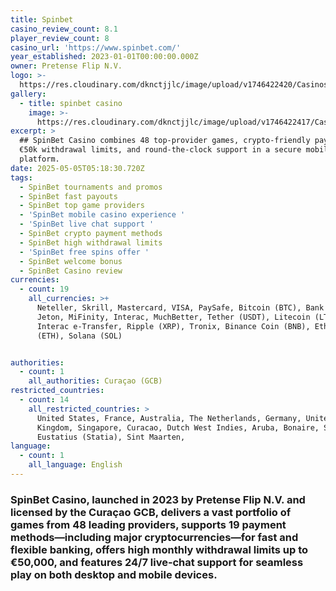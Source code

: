 ```yaml
---
title: Spinbet
casino_review_count: 8.1
player_review_count: 8
casino_url: 'https://www.spinbet.com/'
year_established: 2023-01-01T00:00:00.000Z
owner: Pretense Flip N.V.
logo: >-
  https://res.cloudinary.com/dknctjjlc/image/upload/v1746422420/Casinos/Spinbet/Screenshot_2025-05-05_at_8.19.34_o1bst9.png
gallery:
  - title: spinbet casino
    image: >-
      https://res.cloudinary.com/dknctjjlc/image/upload/v1746422417/Casinos/Spinbet/Screenshot_2025-05-05_at_8.19.51_j70kzo.png
excerpt: >
  ## SpinBet Casino combines 48 top‑provider games, crypto‑friendly payments,
  €50k withdrawal limits, and round‑the‑clock support in a secure mobile‑first
  platform.
date: 2025-05-05T05:18:30.720Z
tags:
  - SpinBet tournaments and promos
  - SpinBet fast payouts
  - SpinBet top game providers
  - 'SpinBet mobile casino experience '
  - 'SpinBet live chat support '
  - SpinBet crypto payment methods
  - SpinBet high withdrawal limits
  - 'SpinBet free spins offer '
  - SpinBet welcome bonus
  - SpinBet Casino review
currencies:
  - count: 19
    all_currencies: >+
      Neteller, Skrill, Mastercard, VISA, PaySafe, Bitcoin (BTC), Bank transfer,
      Jeton, MiFinity, Interac, MuchBetter, Tether (USDT), Litecoin (LTC),
      Interac e-Transfer, Ripple (XRP), Tronix, Binance Coin (BNB), Ethereum
      (ETH), Solana (SOL)


authorities:
  - count: 1
    all_authorities: Curaçao (GCB)
restricted_countries:
  - count: 14
    all_restricted_countries: >
      United States, France, Australia, The Netherlands, Germany, United
      Kingdom, Singapore, Curacao, Dutch West Indies, Aruba, Bonaire, Saba, Sint
      Eustatius (Statia), Sint Maarten,
language:
  - count: 1
    all_language: English
---
```


### SpinBet Casino, launched in 2023 by Pretense Flip N.V. and licensed by the Curaçao GCB, delivers a vast portfolio of games from 48 leading providers, supports 19 payment methods—including major cryptocurrencies—for fast and flexible banking, offers high monthly withdrawal limits up to €50,000, and features 24/7 live‑chat support for seamless play on both desktop and mobile devices. 
